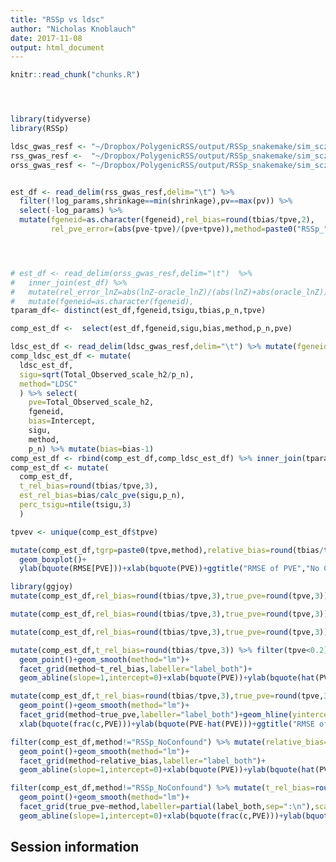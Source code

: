 ```yaml
---
title: "RSSp vs ldsc"
author: "Nicholas Knoblauch"
date: 2017-11-08
output: html_document
---
```


<!-- The file analysis/chunks.R contains chunks that define default settings
shared across the workflowr files. -->
```r
knitr::read_chunk("chunks.R")
```

<!-- Update knitr chunk options -->
```r
```

<!-- Insert the date the file was last updated -->
```r
```

<!-- Insert the code version (Git commit SHA1) if Git repository exists and R
 package git2r is installed -->
```r
```

<!-- Add your analysis here -->



```r
library(tidyverse)
library(RSSp)

ldsc_gwas_resf <- "~/Dropbox/PolygenicRSS/output/RSSp_snakemake/sim_scz2_gwas_ldsc_res.txt.gz"
rss_gwas_resf <-  "~/Dropbox/PolygenicRSS/output/RSSp_snakemake/sim_scz2_gwas_RSSp_res_ALL.txt.gz"
orss_gwas_resf <- "~/Dropbox/PolygenicRSS/output/RSSp_snakemake/sim_scz2_gwas_RSSp_oracle_res.txt.gz"


est_df <- read_delim(rss_gwas_resf,delim="\t") %>% 
  filter(!log_params,shrinkage==min(shrinkage),pv==max(pv)) %>% 
  select(-log_params) %>% 
  mutate(fgeneid=as.character(fgeneid),rel_bias=round(tbias/tpve,2),
         rel_pve_error=(abs(pve-tpve)/(pve+tpve)),method=paste0("RSSp_",method))




# est_df <- read_delim(orss_gwas_resf,delim="\t")  %>%
#   inner_join(est_df) %>%
#   mutate(rel_error_lnZ=abs(lnZ-oracle_lnZ)/(abs(lnZ)+abs(oracle_lnZ))) %>% 
#   mutate(fgeneid=as.character(fgeneid),
tparam_df<- distinct(est_df,fgeneid,tsigu,tbias,p_n,tpve)

comp_est_df <-  select(est_df,fgeneid,sigu,bias,method,p_n,pve) 

ldsc_est_df <- read_delim(ldsc_gwas_resf,delim="\t") %>% mutate(fgeneid=as.character(fgeneid)) %>% inner_join(tparam_df)
comp_ldsc_est_df <- mutate(
  ldsc_est_df,
  sigu=sqrt(Total_Observed_scale_h2/p_n),
  method="LDSC"
  ) %>% select(
    pve=Total_Observed_scale_h2,
    fgeneid,
    bias=Intercept,
    sigu,
    method,
    p_n) %>% mutate(bias=bias-1)
comp_est_df <- rbind(comp_est_df,comp_ldsc_est_df) %>% inner_join(tparam_df)
comp_est_df <- mutate(
  comp_est_df,
  t_rel_bias=round(tbias/tpve,3),
  est_rel_bias=bias/calc_pve(sigu,p_n),
  perc_tsigu=ntile(tsigu,3)
  )


```

```r
tpvev <- unique(comp_est_df$tpve)

mutate(comp_est_df,tgrp=paste0(tpve,method),relative_bias=round(tbias/tpve,4)) %>% mutate(true_pve=round(tpve,3)) %>% filter(tbias==0,tpve<0.5) %>%  ggplot(aes(x=tpve,y=abs(pve-true_pve),group=tgrp,fill=method))+
  geom_boxplot()+
  ylab(bquote(RMSE[PVE]))+xlab(bquote(PVE))+ggtitle("RMSE of PVE","No Confounding")
```
```r
library(ggjoy)
mutate(comp_est_df,rel_bias=round(tbias/tpve,3),true_pve=round(tpve,3)) %>% ggplot(aes(x=abs(pve-true_pve),y=method,fill=method))+geom_joy()+xlab(bquote(RMSE[PVE]))+facet_grid(true_pve~rel_bias,labeller=partial(label_both,sep="\n"))+scale_x_log10()
```
```r

mutate(comp_est_df,rel_bias=round(tbias/tpve,3),true_pve=round(tpve,3)) %>% ggplot(aes(x=abs(pve-true_pve),y=factor(true_pve),fill=method))+geom_joy()+xlab(bquote(RMSE[PVE]))+facet_grid(method~rel_bias,labeller=partial(label_both,sep=":\n"))+ylab(bquote(PVE))
```








```r
mutate(comp_est_df,rel_bias=round(tbias/tpve,3),true_pve=round(tpve,3)) %>% ggplot(aes(x=abs(pve-true_pve),y=factor(rel_bias),fill=method))+geom_joy()+xlab(bquote(RMSE[PVE]))+facet_grid(method~true_pve,labeller=partial(label_both,sep=":\n"))+ylab(bquote(frac(c,PVE)))
```

```r
mutate(comp_est_df,t_rel_bias=round(tbias/tpve,3)) %>% filter(tpve<0.2) %>% ggplot(aes(x=tpve,y=pve,color=method))+
  geom_point()+geom_smooth(method="lm")+
  facet_grid(method~t_rel_bias,labeller="label_both")+
  geom_abline(slope=1,intercept=0)+xlab(bquote(PVE))+ylab(bquote(hat(PVE)))+ggtitle("Estimated PVE vs True PVE")
```

```r
mutate(comp_est_df,t_rel_bias=round(tbias/tpve,3),true_pve=round(tpve,3)) %>%filter(true_pve<0.2) %>% ggplot(aes(x=t_rel_bias,y=tpve-pve,color=method))+
  geom_point()+geom_smooth(method="lm")+
  facet_grid(method~true_pve,labeller="label_both")+geom_hline(yintercept = 0)+
  xlab(bquote(frac(c,PVE)))+ylab(bquote(PVE-hat(PVE)))+ggtitle("RMSE of PVE as a function of relative confounding")
```


```r
filter(comp_est_df,method!="RSSp_NoConfound") %>% mutate(relative_bias=round(tbias/tpve,3)) %>% ggplot(aes(x=tpve,y=pve,color=method))+
  geom_point()+geom_smooth(method="lm")+
  facet_grid(method~relative_bias,labeller="label_both")+
  geom_abline(slope=1,intercept=0)+xlab(bquote(PVE))+ylab(bquote(hat(PVE)))+ggtitle("Estimated PVE vs True PVE")
```

```r
filter(comp_est_df,method!="RSSp_NoConfound") %>% mutate(t_rel_bias=round(tbias/tpve,3),true_pve=round(tpve,3)) %>% ggplot(aes(x=tbias/tpve,y=bias/tpve,color=method))+
  geom_point()+geom_smooth(method="lm")+
  facet_grid(true_pve~method,labeller=partial(label_both,sep=":\n"),scales = "free_y")+
  geom_abline(slope=1,intercept=0)+xlab(bquote(frac(c,PVE)))+ylab(bquote(frac(hat(c),PVE)))+ggtitle("Estimated Relative Confounding")
```




## Session information

<!-- Insert the session information into the document -->
```r
```




